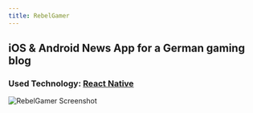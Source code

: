 ```yaml
---
title: RebelGamer
---
```


## iOS & Android News App for a German gaming blog

### Used Technology: [React Native](https://facebook.github.io/react-native/)

![RebelGamer Screenshot](./rebelgamer-app-screenshot.png)

<div className="flex justify-between">
  <AppStoreButton store="ios" url={config.projects[2].urls.appStore}></AppStoreButton>
  <AppStoreButton store="android" url={config.projects[2].urls.googlePlay}></AppStoreButton>
</div>
